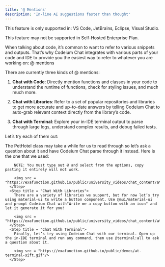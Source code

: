 ```yaml
---
title: '@ Mentions'
description: 'In-line AI suggestions faster than thought'
---
```

<Note>
This feature is only supported in: VS Code, JetBrains, Eclipse, Visual Studio.

This feature may not be supported in Self-Hosted Enterprise Plan.
</Note>

When talking about code, it’s common to want to refer to various snippets and outputs. That’s why Codeium Chat integrates with various parts of your code and IDE to provide you the easiest way to refer to whatever you are working on: @ mentions

There are currently three kinds of @ mentions:

1. **Chat with Code**: Directly mention functions and classes in your code to understand the runtime of functions, check for styling issues, and much much more.

2. **Chat with Libraries**: Refer to a set of popular repositories and libraries to get more accurate and up-to-date answers by telling Codeium Chat to auto-grab relevant context directly from the library’s code.

3. **Chat with Terminal**: Explore your in-IDE terminal output to parse through large logs, understand complex results, and debug failed tests.

Let’s try each of them out:

<Steps>
      <Step title = "Chat With Code">
        The PetHotel class may take a while for us to read through so let’s ask a question about it and have Codeium Chat parse through it instead. Here is the one that we used:

        NOTE: You must type out @ and select from the options, copy pasting it entirely will not work.        
        
        <img src = "https://exafunction.github.io/public/university_videos/chat_content/atmentions1.gif"/>
      </Step>
      <Step title = "Chat With Libraries">
        There are a variety of libraries we support, but for now let’s try using material-ui to write a button component. Use @mui/material-ui and prompt Codeium Chat with"Write me a copy button with an icon" and let it generate it for you!

        <img src = "https://exafunction.github.io/public/university_videos/chat_content/atmentions2.gif"/>
      </Step>
      <Step title = "Chat With Terminal">
        Finally, let’s try using Codeium Chat with our terminal. Open up the in-IDE terminal and run any command, then use @terminal:all to ask a question about it.

        <img src = "https://exafunction.github.io/public/demos/at-terminal-sift.gif"/>
      </Step>
</Steps>